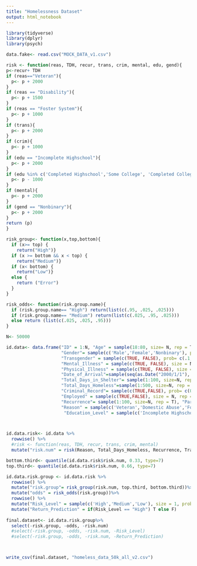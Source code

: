 ```yaml
---
title: "Homelessness Dataset"
output: html_notebook
---
```


```r
library(tidyverse)
library(dplyr)
library(psych)

data.fake<- read.csv("MOCK_DATA_v1.csv")

risk <- function(reas, TDH, recur, trans, crim, mental, edu, gend){
p<-recur+ TDH
if (reas=="Veteran"){
  p<- p + 2000
}
if (reas == "Disability"){
  p<- p + 1500
}
if (reas == "Foster System"){
  p<- p + 1000
}
if (trans){
  p<- p + 2000
}
if (crim){
  p<- p + 1000
}
if (edu == "Incomplete Highschool"){
  p<- p + 2000
}
if (edu %in% c('Completed Highschool','Some College', 'Completed College')){
  p<- p - 1000
}
if (mental){
  p<- p + 2000
}
if (gend == "Nonbinary"){
  p<- p + 2000
}
return (p)
}

```

```r
risk_group<- function(x,top,bottom){
  if (x>= top) {
    return("High")}
  if (x >= bottom && x < top) {
    return("Medium")}
  if (x< bottom) {
    return("Low")}
  else {
    return ("Error")
  }
}

risk_odds<- function(risk.group.name){
  if (risk.group.name== "High") return(list(c(.95, .025, .025)))
  if (risk.group.name== "Medium") return(list(c(.025, .95, .025)))
  else return (list(c(.025, .025, .95)))
}

N<- 50000

id.data<- data.frame("ID" = 1:N, "Age" = sample(18:80, size= N, rep = T),
                     "Gender"= sample(c('Male','Female','Nonbinary'), prob = c(.45,.45,.1), size = N, rep = T),
                     "Transgender" = sample(c(TRUE, FALSE), prob= c(.1,.9), size = N, rep = T),
                     "Mental_Illness" = sample(c(TRUE, FALSE), size = N, rep = T),
                     "Physical_Illness" = sample(c(TRUE, FALSE), size = N, rep = T),
                     "Date_of_Arrival"=sample(seq(as.Date("2000/1/1"), as.Date("2021/1/1"), by="years"), size= N, replace = T), 
                     "Total_Days_in_Shelter"= sample(1:100, size=N, rep = T), 
                     "Total_Days_Homeless"=sample(1:500, size=N, rep = T), 
                     "Criminal_Record"= sample(c(TRUE,FALSE), prob= c(0.25, 0.75), size = N, rep = T),
                     "Employed" = sample(c(TRUE,FALSE), size = N, rep = T),
                     "Recurrence"= sample(1:100, size=N, rep = T), "Party_Size"=sample(1:5, size=N, rep = T),
                     "Reason" = sample(c('Veteran','Domestic Abuse','Foster System', 'Disability'), size = N, rep = T),
                      "Education_Level" = sample(c('Incomplete Highschool','Completed Highschool','Some College', 'Completed College'), prob=c(.80, .1, .05, .05), size = N, rep = T))



id.data.risk<- id.data %>%
  rowwise() %>% 
  #risk <- function(reas, TDH, recur, trans, crim, mental)
  mutate("risk.num" = risk(Reason, Total_Days_Homeless, Recurrence, Transgender, Criminal_Record, Mental_Illness, Education_Level, Gender))

bottom.third<- quantile(id.data.risk$risk.num, 0.33, type=7)
top.third<- quantile(id.data.risk$risk.num, 0.66, type=7)

id.data.risk.group <- id.data.risk %>%
  rowwise() %>% 
  mutate("risk.group"= risk_group(risk.num, top.third, bottom.third))%>%
  mutate("odds" = risk_odds(risk.group))%>%
  rowwise() %>% 
  mutate("Risk_Level" = sample(c('High','Medium','Low'), size = 1, prob=odds, rep= T))%>%
  mutate("Return_Prediction" = if(Risk_Level == "High") T else F)
  
final.dataset<- id.data.risk.group%>%  
  select(-risk.group, -odds, -risk.num)
  #select(-risk.group, -odds, -risk.num, -Risk_Level)
  #select(-risk.group, -odds, -risk.num, -Return_Prediction)



write_csv(final.dataset, "homeless_data_50k_all_v2.csv")
```

